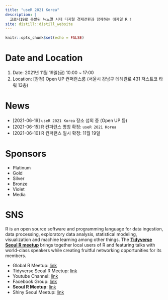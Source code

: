 ```yaml
---
title: "useR 2021 Korea"
description: |
  코로나19로 촉발된 뉴노멀 시대 디지털 경제전환과 함께하는 애자일 R !  
site: distill::distill_website
---
```


```r
knitr::opts_chunk$set(echo = FALSE)

```

# Date and Location

1. Date: 2021년 11월 19일(금) 10:00 ~ 17:00
2. Location: [잠정] Open UP 컨퍼런스룸 (서울시 강남구 테헤란로 431 저스트코 타워 13층)

# News

- [2021-06-19] `useR 2021 Korea` 장소 섭외 중 (Open UP 등)
- [2021-06-15] R 컨퍼런스 명칭 확정: `useR 2021 Korea`
- [2021-06-10] R 컨퍼런스 일시 확정: 11월 19일 

# Sponsors

- Platinum
- Gold
- Silver
- Bronze
- Violet
- Media

# SNS

R is an open source software and programming language for data ingestion, data processing, exploratory data analysis, statistical modeling, visualization and machine learning among other things. The [**Tidyverse Seoul R meetup**](https://www.meetup.com/seoul-r-meetup) brings together local users of R and featuring talks with world-class speakers while creating fruitful networking opportunities for its members.

- Global R Meetup: [link](https://benubah.github.io/r-community-explorer/rugs.html)
- Tidyverse Seoul R Meetup: [link](https://tidyverse-korea.github.io/seoul-R/)
- Youtube Channel: [link](https://www.youtube.com/channel/UCW-epmIvjBEhhVXw_F0Nqbw)
- Facebook Group: [link](https://www.facebook.com/groups/tidyverse)
- **Seoul R Meetup**: [link](https://www.meetup.com/seoul-r-meetup)
- Shiny Seoul Meetup: [link](https://github.com/shinykorea/Meetup)

